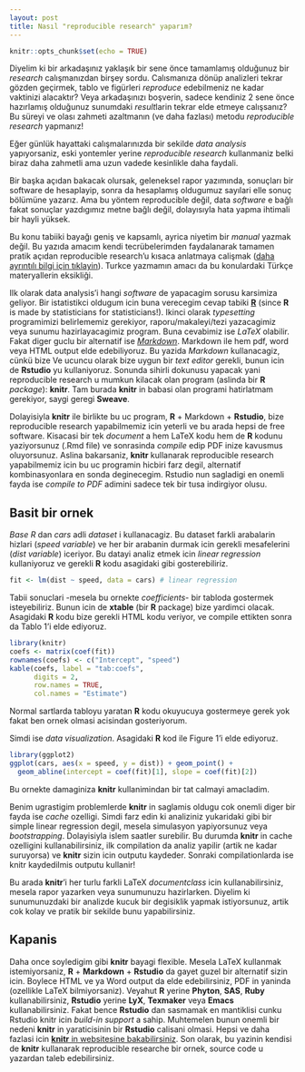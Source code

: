 ```yaml
---
layout: post
title: Nasıl "reproducible research" yaparım?
---
```


```r
knitr::opts_chunk$set(echo = TRUE)
```


Diyelim ki bir arkadaşınız yaklaşık bir sene önce tamamlamış olduğunuz bir *research* calışmanızdan birşey sordu. Calısmanıza dönüp analizleri tekrar gözden geçirmek, tablo ve figürleri *reproduce* edebilmeniz ne kadar vaktinizi alacaktır? Veya arkadaşınızı boşverin, sadece kendiniz 2 sene önce hazırlamış olduğunuz sunumdaki *result*larin tekrar elde etmeye calışsanız? Bu süreyi ve olası zahmeti azaltmanın (ve daha fazlası) metodu *reproducible research* yapmanız!


Eğer günlük hayattaki calışmalarınızda bir sekilde *data analysis* yapıyorsaniz, eski yontemler yerine *reproducible research* kullanmaniz belki biraz daha zahmetli ama uzun vadede kesinlikle daha faydali. 


Bir başka açıdan bakacak olursak, geleneksel rapor yazımında, sonuçları bir software de hesaplayip, sonra da hesaplamış oldugumuz sayılari elle sonuç bölümüne yazarız. Ama bu yöntem reproducible değil, data *software* e bağlı fakat sonuçlar yazdıgımız metne bağlı değil, dolayısıyla hata yapma ihtimali bir hayli yüksek. 


Bu konu tabiiki bayağı geniş ve kapsamlı, ayrica niyetim bir *manual* yazmak değil. Bu yazıda amacım kendi tecrübelerimden faydalanarak tamamen pratik açıdan reproducible research'u kısaca anlatmaya calişmak ([daha ayrıntılı bilgi için tıklayin](http://reproducibleresearch.net)). Turkce yazmamın amacı da bu konulardaki Türkçe materyallerin eksikliği. 


Ilk olarak data analysis'i hangi *software* de yapacagim sorusu karsimiza geliyor. Bir istatistikci oldugum icin buna verecegim cevap tabiki [**R**](https://www.r-project.org) (since **R** is made by statisticians for statisticians!). Ikinci olarak *typesetting* programimizi belirlememiz gerekiyor, raporu/makaleyi/tezi yazacagimiz veya sunumu hazirlayacagimiz program. Buna cevabimiz ise *LaTeX* olabilir. Fakat diger guclu bir alternatif ise [*Markdown*](https://daringfireball.net/projects/markdown/). Markdown ile hem pdf, word veya HTML output elde edebiliyoruz. Bu yazida *Markdown* kullanacagiz, cünkü bize
Ve ucuncu olarak bize uygun bir *text editor* gerekli, bunun icin de **Rstudio** yu kullaniyoruz. Sonunda sihirli dokunusu yapacak yani reproducible research u mumkun kilacak olan program (aslinda bir **R** *package*): **knitr**. Tam burada **knitr** in babasi olan programi hatirlatmam gerekiyor, saygi geregi **Sweave**. 


Dolayisiyla **knitr** ile birlikte bu uc program, **R** + Markdown + **Rstudio**, bize reproducible research yapabilmemiz icin yeterli ve bu arada hepsi de free software. Kisacasi bir tek *document* a hem LaTeX kodu hem de **R** kodunu yaziyorsunuz (.Rmd file) ve sonrasinda *compile* edip PDF inize kavusmus oluyorsunuz. Aslina bakarsaniz, **knitr** kullanarak reproducible research yapabilmemiz icin bu uc programin hicbiri farz degil, alternatif kombinasyonlara en sonda deginecegim. Rstudio nun sagladigi en onemli fayda ise *compile to PDF* adimini sadece tek bir tusa indirgiyor olusu.

## Basit bir ornek

*Base R* dan *cars* adli *dataset* i kullanacagiz. Bu dataset farkli arabalarin hizlari (*speed variable*) ve her bir arabanin durmak icin gerekli mesafelerini (*dist variable*) iceriyor. Bu datayi analiz etmek icin *linear regression* kullaniyoruz ve gerekli **R** kodu asagidaki gibi gosterebiliriz.


```r
fit <- lm(dist ~ speed, data = cars) # linear regression 
```


Tabii sonuclari -mesela bu ornekte *coefficients*- bir tabloda gostermek isteyebiliriz. Bunun icin de **xtable** (bir **R** package) bize yardimci olacak. Asagidaki **R** kodu bize gerekli HTML kodu veriyor, ve compile ettikten sonra da Tablo 1'i elde ediyoruz.



```r
library(knitr)
coefs <- matrix(coef(fit))
rownames(coefs) <- c("Intercept", "speed")
kable(coefs, label = "tab:coefs",
      digits = 2,
      row.names = TRUE, 
      col.names = "Estimate")
```



Normal sartlarda tabloyu yaratan **R** kodu okuyucuya gostermeye gerek yok fakat ben ornek olmasi acisindan gosteriyorum.

Simdi ise *data visualization*. Asagidaki **R** kod ile Figure 1'i elde ediyoruz.

```r
library(ggplot2)
ggplot(cars, aes(x = speed, y = dist)) + geom_point() +
  geom_abline(intercept = coef(fit)[1], slope = coef(fit)[2])
```

Bu ornekte damaginiza **knitr** kullanimindan bir tat calmayi amacladim.  

Benim ugrastigim problemlerde **knitr** in saglamis oldugu cok onemli diger bir fayda ise *cache* ozelligi. Simdi farz edin ki analiziniz yukaridaki gibi bir simple linear regression degil, mesela simulasyon yapiyorsunuz veya *bootstrapping*. Dolayisiyla islem saatler surebilir. Bu durumda **knitr** in cache ozelligini kullanabilirsiniz, ilk compilation da analiz yapilir (artik ne kadar suruyorsa) ve **knitr** sizin icin outputu kaydeder. Sonraki compilationlarda ise knitr kaydedilmis outputu kullanir!

Bu arada **knitr**'i her turlu farkli LaTeX *documentclass* icin kullanabilirsiniz, mesela rapor yazarken veya sunumunuzu hazirlarken. Diyelim ki sunumunuzdaki bir analizde kucuk bir degisiklik yapmak istiyorsunuz, artik cok kolay ve pratik bir sekilde bunu yapabilirsiniz.



## Kapanis

Daha once soyledigim gibi **knitr** bayagi flexible. Mesela LaTeX kullanmak istemiyorsaniz, **R** + **Markdown** + **Rstudio** da gayet guzel bir alternatif sizin icin. Boylece HTML ve ya Word output da elde edebilirsiniz, PDF in yaninda (ozellikle  LaTeX bilmiyorsaniz). Veyahut **R** yerine **Phyton**, **SAS**, **Ruby** kullanabilirsiniz, **Rstudio** yerine **LyX**, **Texmaker** veya **Emacs** kullanabilirsiniz. Fakat bence **Rstudio** dan sasmamak en mantiklisi cunku Rstudio knitr icin *build-in support* a sahip. Muhtemelen bunun onemli bir nedeni **knitr** in yaraticisinin bir **Rstudio** calisani olmasi. Hepsi ve daha fazlasi icin [**knitr** in websitesine bakabilirsiniz](http://yihui.name/knitr/). Son olarak, bu yazinin kendisi de **knitr** kullanarak reproducible researche bir ornek, source code u yazardan taleb edebilirsiniz.

